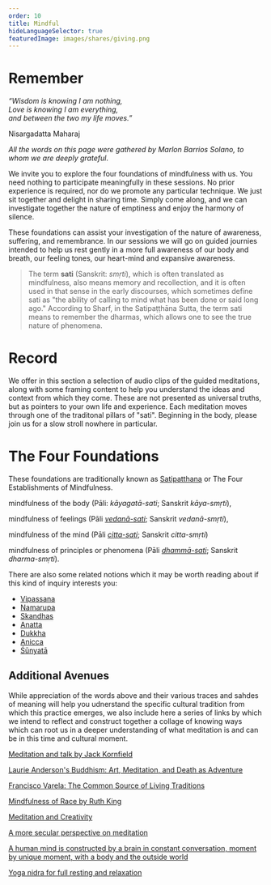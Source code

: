 ```yaml
---
order: 10
title: Mindful
hideLanguageSelector: true
featuredImage: images/shares/giving.png
---
```


# Remember

<InfoBlock>

<Box>

_“Wisdom is knowing I am nothing,_  
_Love is knowing I am everything,_  
_and between the two my life moves.”_  
  
Nisargadatta Maharaj

</Box>

</InfoBlock>

_All the words on this page were gathered by Marlon Barrios Solano, to whom we are deeply grateful_.

We invite you to explore the four foundations of mindfulness with us. You need nothing to participate meaningfully in these sessions. No prior experience is required, nor do we promote any particular technique. We just sit together and delight in sharing time. Simply come along, and we can investigate together the nature of emptiness and enjoy the harmony of silence.

These foundations can assist your investigation of the nature of awareness, suffering, and remembrance. In our sessions we will go on guided journies intended to help us rest gently in a more full awareness of our body and breath, our feeling tones, our heart-mind and expansive awareness.
 
> The term **sati** (Sanskrit: _smṛti_), which is often translated as mindfulness, also means memory and recollection, and it is often used in that sense in the early discourses, which sometimes define sati as "the ability of calling to mind what has been done or said long ago." According to Sharf, in the Satipaṭṭhāna Sutta, the term sati means to remember the dharmas, which allows one to see the true nature of phenomena.

# Record

We offer in this section a selection of audio clips of the guided meditations, along with some framing content to help you understand the ideas and context from which they come. These are not presented as universal truths, but as pointers to your own life and experience. Each meditation moves through one of the traditonal pillars of "sati". Beginning in the body, please join us for a slow stroll nowhere in particular.

# The Four Foundations

These foundations are traditionally known as [Satipatthana](https://en.wikipedia.org/wiki/Satipatthana) or The Four Establishments of Mindfulness.

<Process>

mindfulness of the body (Pāli: _kāyagatā-sati_; Sanskrit _kāya-smṛti_),

mindfulness of feelings (Pāli _[vedanā-sati](https://en.wikipedia.org/wiki/Vedan%C4%81)_; Sanskrit _vedanā-smṛti_),

mindfulness of the mind (Pāli _[citta-sati](https://en.wikipedia.org/wiki/Citta)_; Sanskrit _citta-smṛti_)

mindfulness of principles or phenomena (Pāli _[dhammā-sati](https://en.wikipedia.org/wiki/Dhamm%C4%81)_; Sanskrit _dharma-smṛti_).

</Process>

There are also some related notions which it may be worth reading about if this kind of inquiry interests you:

- [Vipassana](https://en.wikipedia.org/wiki/Vipassan%C4%81)
- [Namarupa](https://en.wikipedia.org/wiki/Namarupa)
- [Skandhas](https://en.wikipedia.org/wiki/Skandha)
- [Anatta](https://en.wikipedia.org/wiki/Anatt%C4%81)
- [Dukkha](https://en.wikipedia.org/wiki/Du%E1%B8%A5kha)
- [Anicca](https://en.wikipedia.org/wiki/Impermanence)
- [Śūnyatā](https://en.wikipedia.org/wiki/%C5%9A%C5%ABnyat%C4%81)

## Additional Avenues

While appreciation of the words above and their various traces and sahdes of meaning will help you udnerstand the specific cultural tradition from which this practice emerges, we also include here a series of links by which we intend to reflect and construct together a collage of knowing ways which can root us in a deeper understanding of what meditation is and can be in this time and cultural moment.

<Process>

[Meditation and talk by Jack Kornfield](https://www.youtube.com/watch?v=WIoHD4PbUeA)

[Laurie Anderson's Buddhism: Art, Meditation, and Death as Adventure](https://www.youtube.com/watch?v=4hlmkNJgtwQ)

[Francisco Varela: The Common Source of Living Traditions](https://www.youtube.com/watch?v=vgZMPcrRmio)

[Mindfulness of Race by Ruth King](https://www.youtube.com/watch?v=pyF8ayWuHyo)

[Meditation and Creativity](https://www.youtube.com/watch?v=RZ0YeBIOaFw)

[A more secular perspective on meditation](https://www.youtube.com/watch?v=1H2Cgc60UlU)

[A human mind is constructed by a brain in constant conversation, moment by unique moment, with a body and the outside world](https://www.technologyreview.com/2021/08/25/1031432/what-is-mind-brain-body-connection)

[Yoga nidra for full resting and relaxation](https://www.youtube.com/watch?v=7H0FKzeuVVs)

</Process>
